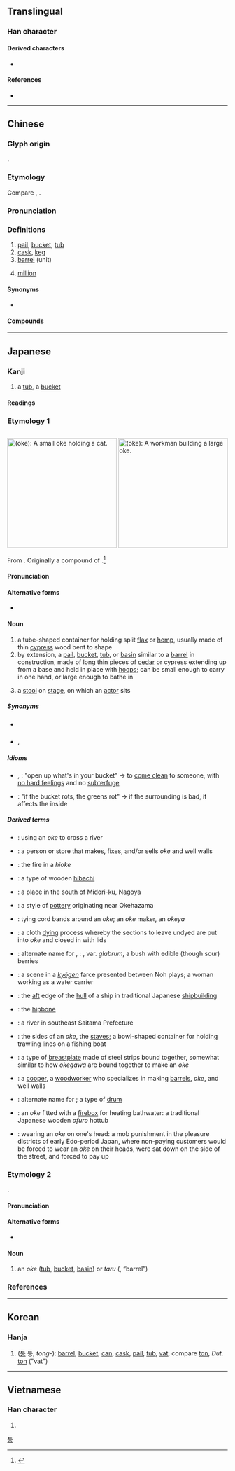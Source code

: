 {{character info}}
==Translingual==

===Han character===
{{Han char|rn=75|rad=木|as=07|sn=11|four=47927|canj=DNIB|ids=⿰木甬}}

====Derived characters====
* {{l|mul|[[𮅸]]}}

====References====
* {{Han ref|kx=0527.100|dkj=14811|dj=0916.040|hdz=21222.060|uh=6876|ud=26742|bh=B1ED|bd=45549}}

----

==Chinese==
{{zh-forms}}
{{zh-wp|zh:桶|en:Barrel}}
{{zh-wp|zh:桶 (单位)|en:Barrel (unit)}}

===Glyph origin===
{{Han etym}}
{{Han compound|木|甬|ls=psc|c1=s|c2=p|t1=wood}}.

===Etymology===
Compare {{cog|km|ថាំង}}, {{cog|th|ถัง}}.

===Pronunciation===
{{zh-pron
|m=tǒng
|m-s=
|c=tung2
|c-t=
|g=
|h=pfs=thúng
|j=
|mb=tǒ̤ng
|md=tūng
|mn=tháng/ml:thóng
|mn_note=tháng - vernacular; thóng - literary
|mn-t=tang2
|w=
|x=
|mc=y
|oc=y
|ma=Zh-tong.ogg
|cat=n
}}

===Definitions===
{{zh-hanzi}}

# [[pail]], [[bucket]], [[tub]]
# [[cask]], [[keg]]
# [[barrel]] (unit)
# {{lb|zh|Philippines|_|Hokkien}} [[million]]
#: {{zh-x|一桶|one million|MN-PH|tr=chi̍t-tháng}}

====Synonyms====
* {{qualifier|Min Nan}} {{zh-l|桶仔}}

====Compounds====
{{zh-der|垃圾桶|便桶|冰桶|恭桶|傳桶|噴桶|太平水桶|子孫桶|乏桶|吊桶|冤桶|皮桶子|油桶|淨桶|桶匠|撲桶|漆桶底脫|直桶桶|皮桶兒|痰桶|沒梁桶|泔水桶|桶子|抽水馬桶|摸米桶|酒桶|觸桶|窯桶子|鐵桶|金漆馬桶|馬桶蓋|馬桶|餘桶|飯桶|箍桶|可桶兒的|圊桶|弔桶|弔桶底|扮桶|斗桶|料桶|桶勾子|桶子帽|桶子花|桶底脫|桶盤|桶裙|梢桶|榪桶|水桶|浴桶|火桶|無梁桶|直籠桶|禾桶|窬桶|筆桶|筲桶|糊突桶|襪桶|酸桶|金漆飯桶|鉛桶|鐵桶江山|面桶|靴桶|鞭桶|香桶兒|馬子桶|鹵桶|麵糊桶|馬桶刷}}

{{zh-cat|Elementary}}

----

==Japanese==

===Kanji===
{{ja-kanji|grade=n|rs=木07}}

# a [[tub]], a [[bucket]]

====Readings====
{{ja-readings
|goon=つう
|kanon=とう
|kun=おけ-<をけ, こが
|nanori=おけ, あきら, おけざき, とうず
}}

===Etymology 1===
<div style="float:right;">
{{wikipedia|lang=ja}}
[[File:Oke_neko.jpg|thumb|250px|{{lang|ja|桶}} (''oke''): A small '''''oke''''' holding a cat.]]
[[File:Fujimi_Fuji_view_field_in_the_Owari_province.jpg|thumb|250px|{{lang|ja|桶}} (''oke''): A workman building a large '''''oke'''''.]]
</div>
{{ja-kanjitab|おけ|yomi=kun}}

From {{inh|ja|ojp|sort=おけ|-}}. Originally a compound of {{compound|ja|sort=おけ|麻|tr1=o|t1=flax, ramie|笥|tr2=ke|t2=a container, especially for foodstuffs or tableware}}.<ref name="KDJ">{{R:Kokugo Dai Jiten}}</ref>

====Pronunciation====
{{ja-pron|yomi=k|おけ|acc=1|acc_ref=DJR,NHK}}

====Alternative forms====
* {{ja-l|麻笥}}

====Noun====
{{ja-noun|おけ|hhira=をけ}}

# a tube-shaped container for holding split [[flax]] or [[hemp]], usually made of thin [[cypress]] wood bent to shape
# by extension, a [[pail]], [[bucket]], [[tub]], or [[basin]] similar to a [[barrel]] in construction, made of long thin pieces of [[cedar]] or cypress extending up from a base and held in place with [[hoop]]s; can be small enough to carry in one hand, or large enough to bathe in
# {{lb|ja|sort=おけ|Noh|_|theater}} a [[stool]] on [[stage]], on which an [[actor]] sits

=====Synonyms=====
* {{sense|bucket}} {{ja-r|バケツ}}
* {{sense|stool}} {{ja-r|床%几|しょう%ぎ}}, {{ja-r|鬘桶|かつら おけ}}

=====Idioms=====
{{der-top|Idioms}}
* {{ja-l|桶な物打ち明ける|おけなものうちあける|oke na mono uchiakeru}}, {{ja-l|桶の物打ち明ける|おけのものうちあける|oke no mono uchiakeru}}: "open up what's in your bucket" → to [[come clean]] to someone, with [[no hard feelings]] and no [[subterfuge]]
* {{ja-l|桶が腐れば菜が腐る|おけがくさればながくさる|oke ga kusareba na ga kusaru}}: "if the bucket rots, the greens rot" → if the surrounding is bad, it affects the inside
{{der-bottom}}

=====Derived terms=====
{{der-top}}
* {{ja-r|桶%越し|おけ%ごし}}: using an ''oke'' to cross a river
* {{ja-r|桶%屋|おけ%や}}: a person or store that makes, fixes, and/or sells ''oke'' and well walls
* {{ja-r|桶%火|おけ%び}}: the fire in a ''hioke''
* {{ja-r|火%桶|ひ%おけ}}: a type of wooden [[hibachi]]
* {{ja-r|桶%狭%間|^おけ%はざ%ま}}: a place in the south of Midori-ku, Nagoya
* {{ja-r|桶%狭%間%焼き|^おけ%はざ%ま%-やき}}: a style of [[pottery]] originating near Okehazama
* {{ja-r|桶%結い|おけ%ゆい}}: tying cord bands around an ''oke''; an ''oke'' maker, an ''okeya''
* {{ja-r|桶%絞り|おけ%しぼり}}: a cloth [[dying]] process whereby the sections to leave undyed are put into ''oke'' and closed in with lids
* {{ja-r|桶%酸い|おけ%すい}}: alternate name for {{ja-r|酢の木|すのき|rom=-}}, {{ja-r|酢木|すのき}}: {{taxlink|Vaccinium smallii|species}}, var. ''glabrum'', a bush with edible (though sour) berries
* {{ja-r|桶%取り|おけ%とり}}: a scene in a ''[[狂言#Japanese|kyōgen]]'' farce presented between Noh plays; a woman working as a water carrier
* {{ja-r|桶%尻|おけ%じり}}: the [[aft]] edge of the [[hull]] of a ship in traditional Japanese [[shipbuilding]]
* {{ja-r|桶%据え|おけ%すえ}}: the [[hipbone]]
* {{ja-r|桶%川|^おけ%がわ}}: a river in southeast Saitama Prefecture
* {{ja-r|桶%側|おけ%がわ}}: the sides of an ''oke'', the [[stave]]s; a bowl-shaped container for holding trawling lines on a fishing boat
* {{ja-r|桶%側%胴|おけ%がわ% どう}}: a type of [[breastplate]] made of steel strips bound together, somewhat similar to how ''okegawa'' are bound together to make an ''oke''
* {{ja-r|桶%大%工|おけ%だい%く}}: a [[cooper]], a [[woodworker]] who specializes in making [[barrel]]s, ''oke'', and well walls
* {{ja-r|桶%胴|おけ% どう}}: alternate name for {{ja-r|桶%側%胴|おけ%がわ% どう}}; a type of {{m|en|taiko}} [[drum]]
* {{ja-r|桶%風%呂|おけ%ぶ%ろ}}: an ''oke'' fitted with a [[firebox]] for heating bathwater: a traditional Japanese wooden ''ofuro'' hottub
* {{ja-r|桶%伏せ|おけ%ぶせ}}: wearing an ''oke'' on one's head: a mob punishment in the pleasure districts of early Edo-period Japan, where non-paying customers would be forced to wear an ''oke'' on their heads, were sat down on the side of the street, and forced to pay up
{{der-bottom}}

===Etymology 2===
{{ja-kanjitab|yomi=k|こが}}

{{unk|ja|sort=こが}}.

====Pronunciation====
{{ja-pron|yomi=k|こが}}

====Alternative forms====
* {{ja-l|榼}} {{qualifier|rare}}

====Noun====
{{ja-noun|こが}}

# an ''oke'' ([[tub]], [[bucket]], [[basin]]) or ''taru'' ({{ja-l|樽}}, “barrel”)

===References===
<references/>

----

==Korean==

===Hanja===
{{ko-hanja|hangeul=[[통]], [[용]]|eumhun=|rv=tong, yong|mr=t'ong, yong|y=thong, yong}}

# ([[통]] 통, ''tong-''): [[barrel]], [[bucket]], [[can]], [[cask]], [[pail]], [[tub]], [[vat]], compare [[ton]], ''Dut.'' [[ton]] ("vat")

[[Category:Hanja readings|통]]

----

==Vietnamese==

===Han character===
{{vi-readings|reading=thùng|rs=木07}}

# {{rfdef|vi|sort=木07}}